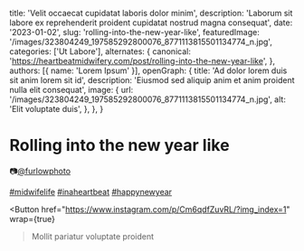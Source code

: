   title: 'Velit occaecat cupidatat laboris dolor minim',
  description: 'Laborum sit labore ex reprehenderit proident cupidatat nostrud magna consequat',
  date: '2023-01-02',
  slug: 'rolling-into-the-new-year-like',
  featuredImage: '/images/323804249_197585292800076_8771113815501134774_n.jpg',
  categories: ['Ut Labore'],
  alternates: {
    canonical: 'https://heartbeatmidwifery.com/post/rolling-into-the-new-year-like',
  },
  authors: [{ name: 'Lorem Ipsum' }],
  openGraph: {
    title: 'Ad dolor lorem duis sit anim lorem sit id',
    description: 'Eiusmod sed aliquip anim et anim proident nulla elit consequat',
    image: {
      url: '/images/323804249_197585292800076_8771113815501134774_n.jpg',
      alt: 'Elit voluptate duis',
    },
  },
}


# Rolling into the new year like

<Gallery>
  <GalleryItem
    src="/images/323804249_197585292800076_8771113815501134774_n.jpg"
    size="large"
  />
  <GalleryItem
    src="/images/323512475_6713830338633049_4895775050917344630_n.jpg"
    size="large"
  />
</Gallery>

📷[@furlowphoto](https://www.instagram.com/furlowphoto/)

[#midwifelife](https://www.instagram.com/explore/tags/midwifelife/) [#inaheartbeat](https://www.instagram.com/explore/tags/inaheartbeat/) [#happynewyear](https://www.instagram.com/explore/tags/happynewyear/)

<Button
  href="https://www.instagram.com/p/Cm6qdfZuvRL/?img_index=1"
  wrap={true}
>Mollit pariatur voluptate proident</Button>
